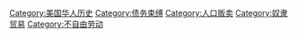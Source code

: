 {{Cat main|苦力}}

[[Category:美国华人历史|Category:美国华人历史]]
[[Category:债务束缚|Category:债务束缚]]
[[Category:人口贩卖|Category:人口贩卖]]
[[Category:奴隶贸易|Category:奴隶贸易]]
[[Category:不自由劳动|Category:不自由劳动]]